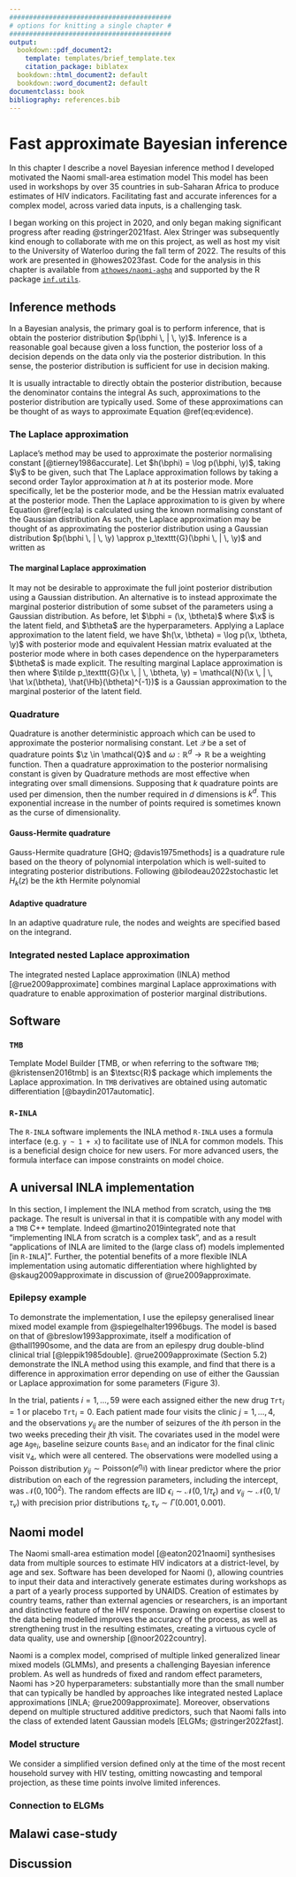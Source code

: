 ```yaml
---
#########################################
# options for knitting a single chapter #
#########################################
output:
  bookdown::pdf_document2:
    template: templates/brief_template.tex
    citation_package: biblatex
  bookdown::html_document2: default
  bookdown::word_document2: default
documentclass: book
bibliography: references.bib
---
```


# Fast approximate Bayesian inference {#naomi-aghq}
\adjustmtc
\markboth{Fast approximate Bayesian inference}{}
<!-- For PDF output, include these two LaTeX commands after unnumbered chapter headings, otherwise the mini table of contents and the running header will show the previous chapter -->

In this chapter I describe a novel Bayesian inference method I developed motivated the Naomi small-area estimation model
This model has been used in workshops by over 35 countries in sub-Saharan Africa to produce estimates of HIV indicators.
Facilitating fast and accurate inferences for a complex model, across varied data inputs, is a challenging task.

I began working on this project in 2020, and only began making significant progress after reading @stringer2021fast.
Alex Stringer was subsequently kind enough to collaborate with me on this project, as well as host my visit to the University of Waterloo during the fall term of 2022.
The results of this work are presented in @howes2023fast.
Code for the analysis in this chapter is available from [`athowes/naomi-aghq`](https://github.com/athowes/elgm-inf) and supported by the R package [`inf.utils`](https://athowes.github.io/inf.utils).

## Inference methods

In a Bayesian analysis, the primary goal is to perform inference, that is obtain the posterior distribution $p(\bphi \, | \, \y)$.
Inference is a reasonable goal because given a loss function, the posterior loss of a decision depends on the data only via the posterior distribution.
In this sense, the posterior distribution is sufficient for use in decision making.

It is usually intractable to directly obtain the posterior distribution, because the denominator contains the integral
\begin{equation}
p(\y) = \int_{\mathbb{R}^d} p(\y, \bphi) \text{d}\bphi \label{eq:evidence}
\end{equation}
As such, approximations to the posterior distribution are typically used.
Some of these approximations can be thought of as ways to approximate Equation \@ref(eq:evidence).

### The Laplace approximation

Laplace's method may be used to approximate the posterior normalising constant [@tierney1986accurate].
Let $h(\bphi) = \log p(\bphi, \y)$, taking $\y$ to be given, such that
\begin{equation}
p(\y) = \int_{\mathbb{R}^d} p(\y, \bphi) \text{d}\bphi = \int_{\mathbb{R}^d} \exp(h(\bphi)) \text{d}\bphi.
\end{equation}
The Laplace approximation follows by taking a second order Taylor approximation at $h$ at its posterior mode.
More specifically, let
\begin{equation}
\hat \bphi = \argmax_{\bphi} h(\bphi)
\end{equation}
be the posterior mode, and
\begin{equation}
\hat {\Hb} = - \frac{\partial^2}{\partial \bphi \partial \bphi^\top} h(\bphi) \rvert_{\bphi = \hat \bphi}
\end{equation}
be the Hessian matrix evaluated at the posterior mode.
Then the Laplace approximation to is given by
\begin{align}
\tilde p_{\texttt{LA}}(\y) &= \int_{\mathbb{R}^d} \exp \left( h(\hat \bphi, \y) - \frac{1}{2} (\bphi - \hat \bphi)^\top \hat {\Hb} (\bphi - \hat \bphi) \right) \text{d}\bphi \label{eq:la} \\
&= p(\hat \bphi, \y) \cdot \frac{(2 \pi)^{d/2}}{| \hat {\Hb} |^{1/2}},
\end{align}
where Equation \@ref(eq:la) is calculated using the known normalising constant of the Gaussian distribution
\begin{equation}
p_\texttt{G}(\bphi \, | \, \y) = \mathcal{N}(\bphi \, | \, \hat \bphi, \hat {\Hb}^{-1}) = \frac{| \hat {\Hb} |^{1/2}}{(2 \pi)^{d/2}} \exp \left( - \frac{1}{2} (\bphi - \hat \bphi)^\top \hat {\Hb} (\bphi - \hat \bphi) \right).
\end{equation}
As such, the Laplace approximation may be thought of as approximating the posterior distribution using a Gaussian distribution $p(\bphi \, | \, \y) \approx p_\texttt{G}(\bphi \, | \, \y)$ and written as
\begin{equation}
\tilde p_{\texttt{LA}}(\y) = \frac{p(\bphi, \y)}{p_\texttt{G}(\bphi \, | \, \y)} \Big\rvert_{\bphi = \hat \bphi}.
\end{equation}

#### The marginal Laplace approximation

It may not be desirable to approximate the full joint posterior distribution using a Gaussian distribution.
An alternative is to instead approximate the marginal posterior distribution of some subset of the parameters using a Gaussian distribution.
As before, let $\bphi = (\x, \btheta)$ where $\x$ is the latent field, and $\btheta$ are the hyperparameters.
Applying a Laplace approximation to the latent field, we have $h(\x, \btheta) = \log p(\x, \btheta, \y)$ with posterior mode
\begin{equation}
\hat \x(\btheta) = \argmax_{\x} h(\x, \btheta)
\end{equation}
and equivalent Hessian matrix evaluated at the posterior mode
\begin{equation}
\hat {\Hb}(\btheta) = - \frac{\partial^2}{\partial \x \partial \x^\top} h(\x, \btheta) \rvert_{\x = \hat \hat \x(\btheta)},
\end{equation}
where in both cases dependence on the hyperparameters $\btheta$ is made explicit.
The resulting marginal Laplace approximation is then
\begin{align}
\tilde p_{\texttt{LA}}(\btheta, \y) &= \int_{\mathbb{R}^N} \exp \left( h(\hat \x(\btheta), \btheta, \y) - \frac{1}{2} (\x - \hat \x(\btheta))^\top \hat {\Hb}(\btheta) (\x - \hat \x(\btheta)) \right) \text{d}\x \label{eq:marginalla} \\
&= \exp(h(\hat \x(\btheta), \y)) \cdot \frac{(2 \pi)^{d/2}}{| \hat {\Hb}(\btheta) |^{1/2}} \\
&= \frac{p(\x, \btheta, \y)}{\tilde p_\texttt{G}(\x \, | \, \btheta, \y)} \Big\rvert_{\x = \hat \x(\btheta)},
\end{align}
where $\tilde p_\texttt{G}(\x \, | \, \btheta, \y) = \mathcal{N}(\x \, | \, \hat \x(\btheta), \hat{\Hb}(\btheta)^{-1})$ is a Gaussian approximation to the marginal posterior of the latent field.

### Quadrature

Quadrature is another deterministic approach which can be used to approximate the posterior normalising constant.
Let $\mathcal{Q}$ be a set of quadrature points $\z \in \mathcal{Q}$ and $\omega: \mathbb{R}^d \to \mathbb{R}$ be a weighting function.
Then a quadrature approximation to the posterior normalising constant is given by
\begin{equation}
\tilde p_{\mathcal{Q}}(\y) = \sum_{\z \in \mathcal{Q}} p(\y, \z) \omega(\z).
\end{equation}
Quadrature methods are most effective when integrating over small dimensions.
Supposing that $k$ quadrature points are used per dimension, then the number required in $d$ dimensions is $k^d$.
This exponential increase in the number of points required is sometimes known as the curse of dimensionality.

#### Gauss-Hermite quadrature

Gauss-Hermite quadrature [GHQ; @davis1975methods] is a quadrature rule based on the theory of polynomial interpolation which is well-suited to integrating posterior distributions.
Following @bilodeau2022stochastic let $H_k(z)$ be the $k$th Hermite polynomial
\begin{equation}
H_k(z) = (-1)^k \exp(z^2 / 2) \frac{\text{d}}{\text{d}z^k} \exp(-z^2 / 2)
\end{equation}

#### Adaptive quadrature

In an adaptive quadrature rule, the nodes and weights are specified based on the integrand.

### Integrated nested Laplace approximation

The integrated nested Laplace approximation (INLA) method [@rue2009approximate] combines marginal Laplace approximations with quadrature to enable approximation of posterior marginal distributions.

## Software

### `TMB`

Template Model Builder [TMB, or when referring to the software `TMB`; @kristensen2016tmb] is an $\textsc{R}$ package which implements the Laplace approximation.
In `TMB` derivatives are obtained using automatic differentiation [@baydin2017automatic].

### `R-INLA`

The `R-INLA` software implements the INLA method
`R-INLA` uses a formula interface (e.g. `y ~ 1 + x`) to facilitate use of INLA for common models.
This is a beneficial design choice for new users.
For more advanced users, the formula interface can impose constraints on model choice.

## A universal INLA implementation

In this section, I implement the INLA method from scratch, using the `TMB` package.
The result is universal in that it is compatible with any model with a `TMB` C++ template.
Indeed @martino2019integrated note that "implementing INLA from scratch is a complex task", and as a result "applications of INLA are limited to the (large class of) models implemented [in `R-INLA`]".
Further, the potential benefits of a more flexible INLA implementation using automatic differentiation where highlighted by @skaug2009approximate in discussion of @rue2009approximate.

### Epilepsy example

To demonstrate the implementation, I use the epilepsy generalised linear mixed model example from @spiegelhalter1996bugs.
The model is based on that of @breslow1993approximate, itself a modification of @thall1990some, and the data are from an epilespy drug double-blind clinical trial [@leppik1985double].
@rue2009approximate (Section 5.2) demonstrate the INLA method using this example, and find that there is a difference in approximation error depending on use of either the Gaussian or Laplace approximation for some parameters (Figure 3).

In the trial, patients $i = 1, \ldots, 59$ were each assigned either the new drug $\texttt{Trt}_i = 1$ or placebo $\texttt{Trt}_i = 0$.
Each patient made four visits the clinic $j = 1, \ldots, 4$, and the observations $y_{ij}$ are the number of seizures of the $i$th person in the two weeks preceding their $j$th visit.
The covariates used in the model were age $\texttt{Age}_i$, baseline seizure counts $\texttt{Base}_i$ and an indicator for the final clinic visit $\texttt{V}_4$, which were all centered.
The observations were modelled using a Poisson distribution $y_{ij} \sim \text{Poisson}(e^{\eta_{ij}})$ with linear predictor 
\begin{align*}
\eta_{ij}
&= \beta_0 + \beta_\texttt{Base} \log(\texttt{Baseline}_j / 4) + \beta_\texttt{Trt} \texttt{Trt}_i +
   \beta_{\texttt{Trt} \times \texttt{Base}} \texttt{Trt}_i \times \log(\texttt{Baseline}_j / 4) \\ 
&+ \beta_\texttt{Age} \log(\texttt{Age}_i) + \beta_{\texttt{V}_4} {\texttt{V}_4}_j +
   \epsilon_i + \nu_{ij}, \quad i \in [59], \quad j \in [4],
\end{align*}
where the prior distribution on each of the regression parameters, including the intercept, was $\mathcal{N}(0, 100^2)$.
The random effects are IID $\epsilon_i \sim \mathcal{N}(0, 1/\tau_\epsilon)$ and $\nu_{ij} \sim \mathcal{N}(0, 1/\tau_\nu)$ with precision prior distributions $\tau_\epsilon, \tau_\nu \sim \Gamma(0.001, 0.001)$.

## Naomi model

The Naomi small-area estimation model [@eaton2021naomi] synthesises data from multiple sources to estimate HIV indicators at a district-level, by age and sex.
Software has been developed for Naomi (\url{https://naomi.unaids.org}), allowing countries to input their data and interactively generate estimates during workshops as a part of a yearly process supported by UNAIDS.
Creation of estimates by country teams, rather than external agencies or researchers, is an important and distinctive feature of the HIV response.
Drawing on expertise closest to the data being modelled improves the accuracy of the process, as well as strengthening trust in the resulting estimates, creating a virtuous cycle of data quality, use and ownership [@noor2022country].

Naomi is a complex model, comprised of multiple linked generalized linear mixed models (GLMMs), and presents a challenging Bayesian inference problem.
As well as hundreds of fixed and random effect parameters, Naomi has >20 hyperparameters: substantially more than the small number that can typically be handled by approaches like integrated nested Laplace approximations [INLA; @rue2009approximate].
Moreover, observations depend on multiple structured additive predictors, such that Naomi falls into the class of extended latent Gaussian models [ELGMs; @stringer2022fast].

### Model structure

We consider a simplified version defined only at the time of the most recent household survey with HIV testing, omitting nowcasting and temporal projection, as these time points involve limited inferences.

### Connection to ELGMs

## Malawi case-study

## Discussion